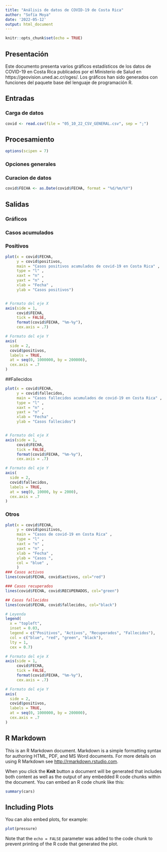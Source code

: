 ---
title: "Análisis de datos de COVID-19 de Costa Rica"
author: "Sofía Moya"
date: '2022-05-12'
output: html_document
---

```{r setup, include=FALSE}
knitr::opts_chunk$set(echo = TRUE)
```

## Presentación

Este documento presenta varios gráficos estadísticos de los datos de COVID-19 en Costa Rica publicados por el Ministerio de Salud en https://geovision.uned.ac.cr/oges/. Los gráficos han sido generados con funciones del paquete base del lenguaje de programación R.

## Entradas 

### Carga de datos


```{r carga-datos}
covid <- read.csv(file = "05_10_22_CSV_GENERAL.csv", sep = ";")

```

## Procesamiento
```{r Correcion }
options(scipen = 7)

```


### Opciones generales 


### Curacion de datos
```{r conversion-fecha}
covid$FECHA <- as.Date(covid$FECHA, format = "%d/%m/%Y")

```



## Salidas

### Gráficos 

### Casos acumulados 

### Positivos 

```{r casos-positivos acumulados}
plot(x = covid$FECHA, 
     y = covid$positivos, 
     main = "Casos positivos acumulados de covid-19 en Costa Rica" ,
     type = "l" ,
     xaxt = "n" ,
     yaxt = "n" ,
     xlab = "Fecha" ,
     ylab = "Casos positivos")


# Formato del eje X
axis(side = 1,
     covid$FECHA,
     tick = FALSE,
     format(covid$FECHA, "%m-%y"),
     cex.axis = .7)

# Formato del eje Y
axis(
  side = 2,
  covid$positivos,
  labels = TRUE,  
  at = seq(0, 1000000, by = 200000),
  cex.axis = .7
)
```

##Fallecidos

```{r casos-fallecidos-acumulados}
plot(x = covid$FECHA, 
     y = covid$fallecidos, 
     main = "Casos fallecidos acumulados de covid-19 en Costa Rica" ,
     type = "l" ,
     xaxt = "n" ,
     yaxt = "n" ,
     xlab = "Fecha" ,
     ylab = "Casos fallecidos")


# Formato del eje X
axis(side = 1,
     covid$FECHA,
     tick = FALSE,
     format(covid$FECHA, "%m-%y"),
     cex.axis = .7)

# Formato del eje Y
axis(
  side = 2,
  covid$fallecidos,
  labels = TRUE,  
  at = seq(0, 10000, by = 2000),
  cex.axis = .7
)
```

### Otros


```{r casos-positivos acumulados}
plot(x = covid$FECHA, 
     y = covid$positivos, 
     main = "Casos de covid-19 en Costa Rica" ,
     type = "l" ,
     xaxt = "n" ,
     yaxt = "n" ,
     xlab = "Fecha" ,
     ylab = "Casos ", 
     col = "blue" ,
     )
### Casos activos
lines(covid$FECHA, covid$activos, col="red")

### Casos recuperados
lines(covid$FECHA, covid$RECUPERADOS, col="green")

## Casos fallecidos
lines(covid$FECHA, covid$fallecidos, col="black")

# Leyenda
legend(
  x = "topleft",
  inset = 0.03,
  legend = c("Positivos", "Activos", "Recuperados", "Fallecidos"),
  col = c("blue", "red", "green", "black"),
  lty = 1,
  cex = 0.7)

# Formato del eje X
axis(side = 1,
     covid$FECHA,
     tick = FALSE,
     format(covid$FECHA, "%m-%y"),
     cex.axis = .7)

# Formato del eje Y
axis(
  side = 2,
  covid$positivos,
  labels = TRUE,  
  at = seq(0, 1000000, by = 200000),
  cex.axis = .7
)
```



## R Markdown

This is an R Markdown document. Markdown is a simple formatting syntax for authoring HTML, PDF, and MS Word documents. For more details on using R Markdown see <http://rmarkdown.rstudio.com>.

When you click the **Knit** button a document will be generated that includes both content as well as the output of any embedded R code chunks within the document. You can embed an R code chunk like this:

```{r cars}
summary(cars)
```

## Including Plots

You can also embed plots, for example:

```{r pressure, echo=FALSE}
plot(pressure)
```

Note that the `echo = FALSE` parameter was added to the code chunk to prevent printing of the R code that generated the plot.
